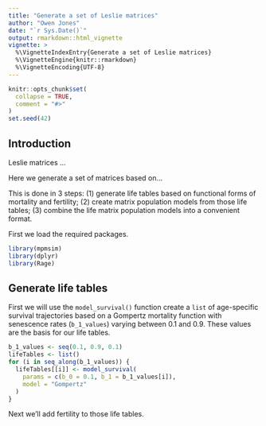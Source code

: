 ```yaml
---
title: "Generate a set of Leslie matrices"
author: "Owen Jones"
date: "`r Sys.Date()`"
output: rmarkdown::html_vignette
vignette: >
  %\VignetteIndexEntry{Generate a set of Leslie matrices}
  %\VignetteEngine{knitr::rmarkdown}
  %\VignetteEncoding{UTF-8}
---
```


```r
knitr::opts_chunk$set(
  collapse = TRUE,
  comment = "#>"
)
set.seed(42)
```

## Introduction

Leslie matrices ...

Here we generate a set of matrices based on...

This is done in 3 steps: (1) generate life tables based on functional forms of mortality and fertility; (2) create matrix population models from those life tables; (3) combine the life matrix population models into a convenient format.

First we load the required packages.

```r
library(mpmsim)
library(dplyr)
library(Rage)
```

## Generate life tables

First we will use the `model_survival()` function create a `list` of age-specific survival trajectories based on a Gompertz mortality function with senescence rates (`b_1_values`) varying between 0.1 and 0.9. These values are the basis for our life tables.

```r
b_1_values <- seq(0.1, 0.9, 0.1)
lifeTables <- list()
for (i in seq_along(b_1_values)) {
  lifeTables[[i]] <- model_survival(
    params = c(b_0 = 0.1, b_1 = b_1_values[i]),
    model = "Gompertz"
  )
}
```


Next we'll add fertility to those life tables.
